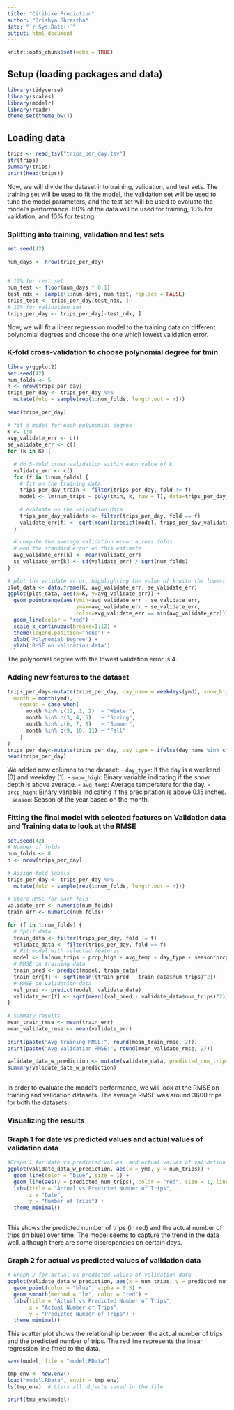 ```yaml
---
title: "Citibike Prediction"
author: "Drishya Shrestha"
date: "`r Sys.Date()`"
output: html_document
---
```




```r
knitr::opts_chunk$set(echo = TRUE)
```

##  Setup (loading packages and data)


```r
library(tidyverse)
library(scales)
library(modelr)
library(readr)
theme_set(theme_bw())


```

## Loading data


```r
trips <- read_tsv("trips_per_day.tsv")
str(trips)
summary(trips)
print(head(trips))
```

Now, we will divide the dataset into training, validation, and test sets. The training set will be used to fit the model, the validation set will be used to tune the model parameters, and the test set will be used to evaluate the model's performance.
80% of the data will be used for training, 10% for validation, and 10% for testing.
 
### Splitting into training, validation and test sets
 
```r
set.seed(42)
 
num_days <- nrow(trips_per_day)
 
 
# 10% for test set
num_test <- floor(num_days * 0.1)
test_ndx <- sample(1:num_days, num_test, replace = FALSE)
trips_test <- trips_per_day[test_ndx, ]
# 10% for validation set
trips_per_day <- trips_per_day[-test_ndx, ]
```
 
Now, we will fit a linear regression model to the training data on different polynomial degrees and choose the one which lowest validation error.
 
### K-fold cross-validation to choose polynomial degree for tmin
```r
library(ggplot2)
set.seed(42)
num_folds <- 5
n <- nrow(trips_per_day)
trips_per_day <- trips_per_day %>%
  mutate(fold = sample(rep(1:num_folds, length.out = n)))
 
head(trips_per_day)
 
# fit a model for each polynomial degree
K <- 1:8
avg_validate_err <- c()
se_validate_err <- c()
for (k in K) {
 
  # do 5-fold cross-validation within each value of k
  validate_err <- c()
  for (f in 1:num_folds) {
    # fit on the training data
    trips_per_day_train <- filter(trips_per_day, fold != f)
    model <- lm(num_trips ~ poly(tmin, k, raw = T), data=trips_per_day_train)
 
    # evaluate on the validation data
    trips_per_day_validate <- filter(trips_per_day, fold == f)
    validate_err[f] <- sqrt(mean((predict(model, trips_per_day_validate) - trips_per_day_validate$num_trips)^2))
  }
 
  # compute the average validation error across folds
  # and the standard error on this estimate
  avg_validate_err[k] <- mean(validate_err)
  se_validate_err[k] <- sd(validate_err) / sqrt(num_folds)
}
 
# plot the validate error, highlighting the value of k with the lowest average error
plot_data <- data.frame(K, avg_validate_err, se_validate_err)
ggplot(plot_data, aes(x=K, y=avg_validate_err)) +
  geom_pointrange(aes(ymin=avg_validate_err - se_validate_err,
                      ymax=avg_validate_err + se_validate_err,
                      color=avg_validate_err == min(avg_validate_err))) +
  geom_line(color = "red") +
  scale_x_continuous(breaks=1:12) +
  theme(legend.position="none") +
  xlab('Polynomial Degree') +
  ylab('RMSE on validation data')
```
 
The polynomial degree with the lowest validation error is 4.
 
### Adding new features to the dataset
 
```r
trips_per_day<-mutate(trips_per_day, day_name = weekdays(ymd), snow_high = ifelse(snwd>mean(snwd), 1,0),avg_temp = (tmin + tmax) / 2, prcp_high = ifelse(prcp > 0.15, 1, 0),
  month = month(ymd),
    season = case_when(
      month %in% c(12, 1, 2)  ~ "Winter",
      month %in% c(3, 4, 5)   ~ "Spring",
      month %in% c(6, 7, 8)   ~ "Summer",
      month %in% c(9, 10, 11) ~ "Fall"
    )
)
trips_per_day<-mutate(trips_per_day, day_type = ifelse(day_name %in% c("Saturday", "Sunday"), 1, 0)) %>% select(- c(day_name))
head(trips_per_day)
```
 
We added new columns to the dataset:
- `day_type`: If the day is a weekend (0) and weekday (1).
- `snow_high`: Binary variable indicating if the snow depth is above average.
- `avg_temp`: Average temperature for the day.
- `prcp_high`: Binary variable indicating if the precipitation is above 0.15 inches.
- `season`: Season of the year based on the month.
 
### Fitting the final model with selected features on Validation data and Training data to look at the RMSE
```r
set.seed(42)
# Number of folds
num_folds <- 8
n <- nrow(trips_per_day)
 
# Assign fold labels
trips_per_day <- trips_per_day %>%
  mutate(fold = sample(rep(1:num_folds, length.out = n)))
 
# Store RMSE for each fold
validate_err <- numeric(num_folds)
train_err <- numeric(num_folds)
 
for (f in 1:num_folds) {
  # Split data
  train_data <- filter(trips_per_day, fold != f)
  validate_data <- filter(trips_per_day, fold == f)
  # Fit model with selected features
  model <- lm(num_trips ~ prcp_high + avg_temp + day_type + season*prcp, data = train_data)
  # RMSE on training data
  train_pred <- predict(model, train_data)
  train_err[f] <- sqrt(mean((train_pred - train_data$num_trips)^2))
  # RMSE on validation data
  val_pred <- predict(model, validate_data)
  validate_err[f] <- sqrt(mean((val_pred - validate_data$num_trips)^2))
}
 
# Summary results
mean_train_rmse <- mean(train_err)
mean_validate_rmse <- mean(validate_err)
 
print(paste("Avg Training RMSE:", round(mean_train_rmse, 2)))
print(paste("Avg Validation RMSE:", round(mean_validate_rmse, 2)))
 
validate_data_w_prediction <- mutate(validate_data, predicted_num_trips = predict(model, validate_data))
summary(validate_data_w_prediction)
 
```
 
In order to evaluate the model's performance, we will look at the RMSE on training and validation datasets. The average RMSE was around 3600 trips for both the datasets.
 
### Visualizing the results
### Graph 1 for date vs predicted values  and actual values of validation data



```r
#Graph 1 for date vs predicted values  and actual values of validation data
ggplot(validate_data_w_prediction, aes(x = ymd, y = num_trips)) +
  geom_line(color = "blue", size = 1) +
  geom_line(aes(y = predicted_num_trips), color = "red", size = 1, linetype = "dashed") +
  labs(title = "Actual vs Predicted Number of Trips",
       x = "Date",
       y = "Number of Trips") +
  theme_minimal()
 
```
 
This shows the predicted number of trips (in red) and the actual number of trips (in blue) over time. The model seems to capture the trend in the data well, although there are some discrepancies on certain days.
 
### Graph 2 for actual vs predicted values of validation data
```r
# Graph 2 for actual vs predicted values of validation data
ggplot(validate_data_w_prediction, aes(x = num_trips, y = predicted_num_trips)) +
  geom_point(color = "blue", alpha = 0.5) +
  geom_smooth(method = "lm", color = "red") +
  labs(title = "Actual vs Predicted Number of Trips",
       x = "Actual Number of Trips",
       y = "Predicted Number of Trips") +
  theme_minimal()
```
This scatter plot shows the relationship between the actual number of trips and the predicted number of trips. The red line represents the linear regression line fitted to the data.
 



``` r

save(model, file = "model.RData")

tmp_env <- new.env()
load("model.RData", envir = tmp_env)
ls(tmp_env)  # Lists all objects saved in the file

print(tmp_env$model)

```